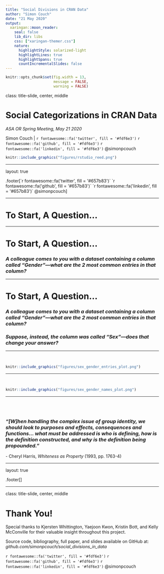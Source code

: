 ```yaml
---
title: "Social Divisions in CRAN Data"
author: "Simon Couch"
date: "21 May 2020"
output:
  xaringan::moon_reader:
    seal: false
    lib_dir: libs
    css: ["xaringan-themer.css"]
    nature:
      highlightStyle: solarized-light
      highlightLines: true
      highlightSpans: true
      countIncrementalSlides: false
---
```


```r
knitr::opts_chunk$set(fig.width = 13, 
                      message = FALSE, 
                      warning = FALSE)
```

class: title-slide, center, middle

# Social Categorizations in CRAN Data

*ASA OR Spring Meeting, May 21 2020*

Simon Couch | `r fontawesome::fa('twitter', fill = '#fdf6e3')` `r fontawesome::fa('github', fill = '#fdf6e3')` `r fontawesome::fa('linkedin', fill = '#fdf6e3')` @simonpcouch

```r
knitr::include_graphics("figures/rstudio_reed.png")
```

---

layout: true

.footer[`r fontawesome::fa('twitter', fill = '#657b83')` `r fontawesome::fa('github', fill = '#657b83')` `r fontawesome::fa('linkedin', fill = '#657b83')` @simonpcouch]

---

# To Start, A Question...

---

# To Start, A Question...

### *A colleague comes to you with a dataset containing a column called "Gender"—what are the 2 most common entries in that column?*

---

# To Start, A Question...

### *A colleague comes to you with a dataset containing a column called "Gender"—what are the 2 most common entries in that column?*

### *Suppose, instead, the column was called "Sex"—does that change your answer?*

---

<br>

```r
knitr::include_graphics("figures/sex_gender_entries_plot.png")
```

---

<br>

```r
knitr::include_graphics("figures/sex_gender_names_plot.png")
```

---

<br>
<br>

### *"[W]hen handling the complex issue of group identity, we should look to purposes and effects, consequences and functions... what must be addressed is who is defining, how is the definition constructed, and why is the definition being propounded."*
\- Cheryl Harris, *Whiteness as Property* (1993, pp. 1763-4)

---

layout: true

.footer[]

---

class: title-slide, center, middle

# Thank You!

Special thanks to Kjersten Whittington, Yaejoon Kwon, Kristin Bott, and Kelly McConville for their valuable insight throughout this project.

Source code, bibliography, full paper, and slides available on GitHub at: 
*github.com/simonpcouch/social_divisions_in_data*

`r fontawesome::fa('twitter', fill = '#fdf6e3')` `r fontawesome::fa('github', fill = '#fdf6e3')` `r fontawesome::fa('linkedin', fill = '#fdf6e3')` @simonpcouch

